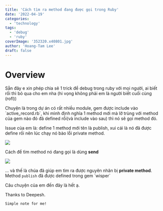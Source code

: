 ```yaml
---
title: 'Cách tìm ra method đang được gọi trong Ruby'
date: '2022-04-19'
categories:
  - 'technology'
tags:
  - 'debug'
  - 'ruby'
coverImage: '352320.x40801.jpg'
author: 'Hoang-Tam Lee'
draft: false
---
```


# Overview

<TOCInline toc={props.toc} exclude="Overview" toHeading={2} />
Sẵn đây e xin phép chia sẽ 1 trick để debug trong ruby với mọi người, ai biết rồi thì bỏ qua cho em nha
(hi vọng không phải em là người biết cuối cùng (rofl))

Chuyện là trong dự án có rất nhiều module, gem được include vào \`active_record.rb\`, khi mình định nghĩa 1 method mới mà lỡ trùng với method của gem nào đó đã defined rồi(và include vào sau) thì nó sẽ gọi method đó.

Issue của em là: define 1 method mới tên là publish, xui cái là nó đã được define rồi nên lúc chạy nó bào lỗi private method.

![](/static/blog/images/send-ruby.png)

Cách để tìm method nó đang gọi là dùng **send**

![](/static/blog/images/send-ruby-to-find-private-method.png)

... và thế là chúa đã giúp em tìm ra được nguyên nhân bị **private method**. Method `publish` đã được defined trong gem \`wisper\`

Câu chuyện của em đến đây là hết ạ.

Thanks to Deepesh.

```
Simple note for me!
```

